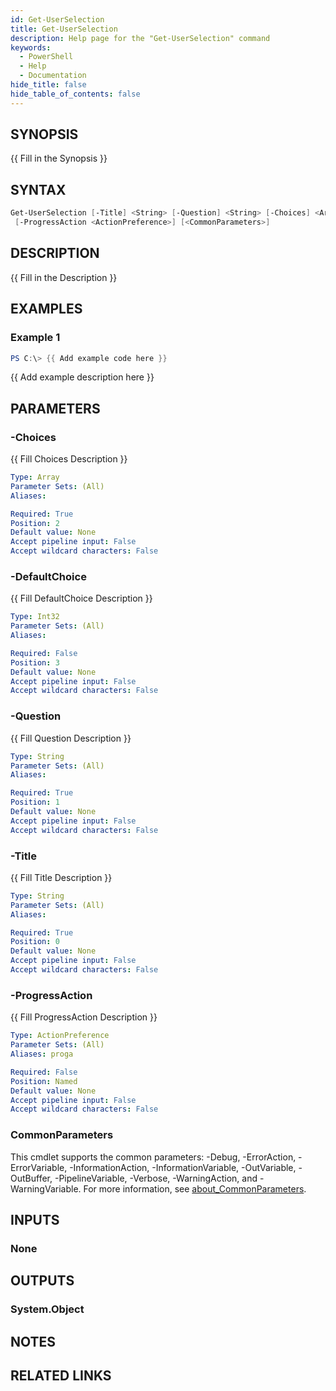 ```yaml
---
id: Get-UserSelection
title: Get-UserSelection
description: Help page for the "Get-UserSelection" command
keywords:
  - PowerShell
  - Help
  - Documentation
hide_title: false
hide_table_of_contents: false
---
```


## SYNOPSIS

\{\{ Fill in the Synopsis \}\}

## SYNTAX

```powershell
Get-UserSelection [-Title] <String> [-Question] <String> [-Choices] <Array> [[-DefaultChoice] <Int32>]
 [-ProgressAction <ActionPreference>] [<CommonParameters>]
```

## DESCRIPTION

\{\{ Fill in the Description \}\}

## EXAMPLES

### Example 1

```powershell
PS C:\> {{ Add example code here }}
```

\{\{ Add example description here \}\}

## PARAMETERS

### -Choices

\{\{ Fill Choices Description \}\}

```yaml
Type: Array
Parameter Sets: (All)
Aliases:

Required: True
Position: 2
Default value: None
Accept pipeline input: False
Accept wildcard characters: False
```

### -DefaultChoice

\{\{ Fill DefaultChoice Description \}\}

```yaml
Type: Int32
Parameter Sets: (All)
Aliases:

Required: False
Position: 3
Default value: None
Accept pipeline input: False
Accept wildcard characters: False
```

### -Question

\{\{ Fill Question Description \}\}

```yaml
Type: String
Parameter Sets: (All)
Aliases:

Required: True
Position: 1
Default value: None
Accept pipeline input: False
Accept wildcard characters: False
```

### -Title

\{\{ Fill Title Description \}\}

```yaml
Type: String
Parameter Sets: (All)
Aliases:

Required: True
Position: 0
Default value: None
Accept pipeline input: False
Accept wildcard characters: False
```

### -ProgressAction

\{\{ Fill ProgressAction Description \}\}

```yaml
Type: ActionPreference
Parameter Sets: (All)
Aliases: proga

Required: False
Position: Named
Default value: None
Accept pipeline input: False
Accept wildcard characters: False
```

### CommonParameters

This cmdlet supports the common parameters: -Debug, -ErrorAction, -ErrorVariable, -InformationAction, -InformationVariable, -OutVariable, -OutBuffer, -PipelineVariable, -Verbose, -WarningAction, and -WarningVariable. For more information, see [about_CommonParameters](http://go.microsoft.com/fwlink/?LinkID=113216).

## INPUTS

### None

## OUTPUTS

### System.Object

## NOTES

## RELATED LINKS
